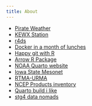 ```yaml
---
title: About
---
```


* [Pirate Weather](https://pirateweather.net/en/latest/) 
* [KEWX Station](https://www.weather.gov/ewx/)
* [r4ds](https://r4ds.hadley.nz/)
* [Docker in a month of lunches](https://www.manning.com/books/learn-docker-in-a-month-of-lunches)
* [Happy git with R](https://happygitwithr.com/)
* [Arrow R Package](https://arrow.apache.org/docs/r/)
* [NOAA Quarto website](https://github.com/nmfs-opensci/NOAA-quarto-simple)
* [Iowa State Mesonet](https://mesonet.agron.iastate.edu/)
* [RTMA-URMA](https://sites.google.com/a/ucar.edu/model-encyclo-determ/deterministic/analyses/rtma-urma)
* [NCEP Products inventory](https://www.nco.ncep.noaa.gov/pmb/products/rtma/)
* [Quarto build i like](https://github.com/mcanouil/awesome-quarto?tab=readme-ov-file)
* [stg4 data nomads](https://nomads.ncep.noaa.gov/pub/data/nccf/com/pcpanl/prod/)
